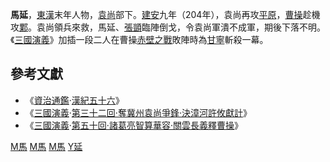 '''馬延'''，[[東漢|東漢]]末年人物，[[袁尚|袁尚]]部下。[[建安|建安]]九年（204年），袁尚再攻[[平原|平原]]，[[曹操|曹操]]趁機攻[[鄴|鄴]]。袁尚領兵來救，馬延、[[張顗|張顗]]臨陣倒戈，令袁尚軍潰不成軍，期後下落不明。《[[三國演義|三國演義]]》加插一段二人在曹操[[赤壁之戰|赤壁之戰]]敗陣時為[[甘寧|甘寧]]斬殺一幕。

==參考文獻==
* 《[[資治通鑑|資治通鑑]]·[[s:資治通鑑/卷064|漢紀五十六]]》
* 《[[三國演義|三國演義]]·[[s:三國演義/第032回|第三十二回·奪冀州袁尚爭鋒·決漳河許攸獻計]]》
* 《[[三國演義|三國演義]]·[[s:三國演義/第050回|第五十回·諸葛亮智算華容·關雲長義釋曹操]]》


[[Category:東漢軍事人物|M馬]]
[[Category:三國軍事人物|M馬]]
[[Category:中国下落不明者|M馬]]
[[Category:馬姓|Y延]]